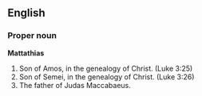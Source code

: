 ==English==
===Proper noun===
'''Mattathias'''

# Son of Amos, in the genealogy of Christ. (Luke 3:25)
# Son of Semei, in the genealogy of Christ. (Luke 3:26)
# The father of Judas Maccabaeus.
